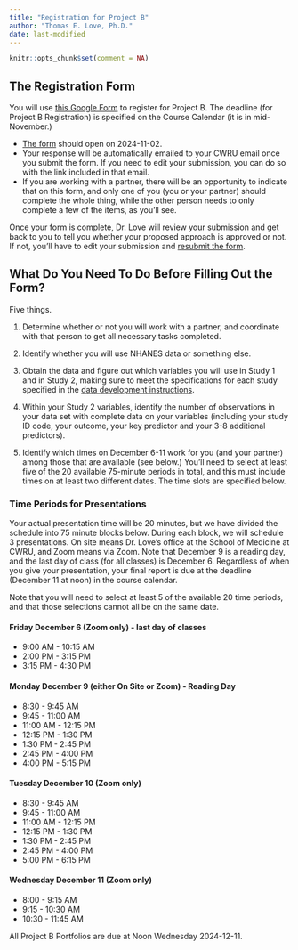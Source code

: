 ```yaml
---
title: "Registration for Project B"
author: "Thomas E. Love, Ph.D."
date: last-modified
---
```


```r
knitr::opts_chunk$set(comment = NA)
```

## The Registration Form

You will use [this Google Form](https://bit.ly/431-projB-registration-2024) to register for Project B. The deadline (for Project B Registration) is specified on the Course Calendar (it is in mid-November.)

- [The form](https://bit.ly/431-projB-registration-2024) should open on 2024-11-02.
- Your response will be automatically emailed to your CWRU email once you submit the form. If you need to edit your submission, you can do so with the link included in that email.
- If you are working with a partner, there will be an opportunity to indicate that on this form, and only one of you (you or your partner) should complete the whole thing, while the other person needs to only complete a few of the items, as you'll see.

Once your form is complete, Dr. Love will review your submission and get back to you to tell you whether your proposed approach is approved or not. If not, you'll have to edit your submission and [resubmit the form](https://bit.ly/431-projB-registration-2024).

## What Do You Need To Do Before Filling Out the Form?

Five things.

1. Determine whether or not you will work with a partner, and coordinate with that person to get all necessary tasks completed.

2. Identify whether you will use NHANES data or something else.

3. Obtain the data and figure out which variables you will use in Study 1 and in Study 2, making sure to meet the specifications for each study specified in the [data development instructions](data1.qmd).

4. Within your Study 2 variables, identify the number of observations in your data set with complete data on your variables (including your study ID code, your outcome, your key predictor and your 3-8 additional predictors).

5. Identify which times on December 6-11 work for you (and your partner) among those that are available (see below.) You'll need to select at least five of the 20 available 75-minute periods in total, and this must include times on at least two different dates. The time slots are specified below.

### Time Periods for Presentations

Your actual presentation time will be 20 minutes, but we have divided the schedule into 75 minute blocks below. During each block, we will schedule 3 presentations. On site means Dr. Love's office at the School of Medicine at CWRU, and Zoom means via Zoom. Note that December 9 is a reading day, and the last day of class (for all classes) is December 6. Regardless of when you give your presentation, your final report is due at the deadline (December 11 at noon) in the course calendar.

Note that you will need to select at least 5 of the available 20 time periods, and that those selections cannot all be on the same date.

#### Friday December 6 (Zoom only) - last day of classes

- 9:00 AM - 10:15 AM
- 2:00 PM - 3:15 PM
- 3:15 PM - 4:30 PM

#### Monday December 9 (either On Site or Zoom) - Reading Day

- 8:30 - 9:45 AM
- 9:45 - 11:00 AM
- 11:00 AM - 12:15 PM
- 12:15 PM - 1:30 PM
- 1:30 PM - 2:45 PM
- 2:45 PM - 4:00 PM
- 4:00 PM - 5:15 PM

#### Tuesday December 10 (Zoom only)

- 8:30 - 9:45 AM
- 9:45 - 11:00 AM
- 11:00 AM - 12:15 PM
- 12:15 PM - 1:30 PM
- 1:30 PM - 2:45 PM
- 2:45 PM - 4:00 PM
- 5:00 PM - 6:15 PM

#### Wednesday December 11 (Zoom only)

- 8:00 - 9:15 AM
- 9:15 - 10:30 AM
- 10:30 - 11:45 AM

All Project B Portfolios are due at Noon Wednesday 2024-12-11.